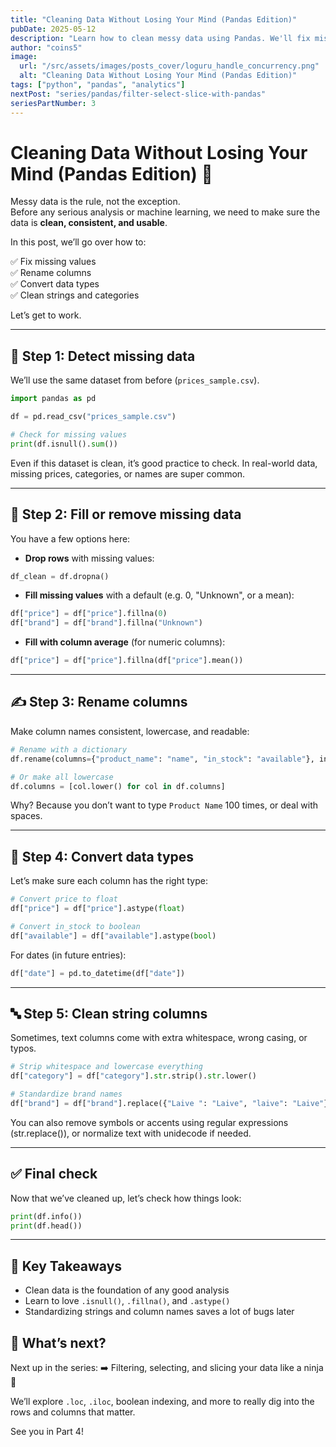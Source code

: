```yaml
---
title: "Cleaning Data Without Losing Your Mind (Pandas Edition)"
pubDate: 2025-05-12
description: "Learn how to clean messy data using Pandas. We'll fix missing values, rename columns, convert data types, and prepare our dataset for analysis."
author: "coins5"
image:
  url: "/src/assets/images/posts_cover/loguru_handle_concurrency.png"
  alt: "Cleaning Data Without Losing Your Mind (Pandas Edition)"
tags: ["python", "pandas", "analytics"]
nextPost: "series/pandas/filter-select-slice-with-pandas"
seriesPartNumber: 3
---
```


# Cleaning Data Without Losing Your Mind (Pandas Edition) 🧼

Messy data is the rule, not the exception.  
Before any serious analysis or machine learning, we need to make sure the data is **clean, consistent, and usable**.

In this post, we’ll go over how to:

✅ Fix missing values  
✅ Rename columns  
✅ Convert data types  
✅ Clean strings and categories  

Let’s get to work.

---

## 🧹 Step 1: Detect missing data

We’ll use the same dataset from before (`prices_sample.csv`).

```python
import pandas as pd

df = pd.read_csv("prices_sample.csv")

# Check for missing values
print(df.isnull().sum())
```

Even if this dataset is clean, it’s good practice to check. In real-world data, missing prices, categories, or names are super common.

---

## 💊 Step 2: Fill or remove missing data

You have a few options here:

- **Drop rows** with missing values:
```python
df_clean = df.dropna()
```

- **Fill missing values** with a default (e.g. 0, "Unknown", or a mean):
```python
df["price"] = df["price"].fillna(0)
df["brand"] = df["brand"].fillna("Unknown")
```

- **Fill with column average** (for numeric columns):
```python
df["price"] = df["price"].fillna(df["price"].mean())
```

---

## ✍️ Step 3: Rename columns

Make column names consistent, lowercase, and readable:

```python
# Rename with a dictionary
df.rename(columns={"product_name": "name", "in_stock": "available"}, inplace=True)

# Or make all lowercase
df.columns = [col.lower() for col in df.columns]
```
Why? Because you don’t want to type `Product Name` 100 times, or deal with spaces.

---

## 🔢 Step 4: Convert data types

Let’s make sure each column has the right type:

```python
# Convert price to float
df["price"] = df["price"].astype(float)

# Convert in_stock to boolean
df["available"] = df["available"].astype(bool)
```

For dates (in future entries):

```python
df["date"] = pd.to_datetime(df["date"])
```

---

## 🔤 Step 5: Clean string columns
Sometimes, text columns come with extra whitespace, wrong casing, or typos.

```python
# Strip whitespace and lowercase everything
df["category"] = df["category"].str.strip().str.lower()

# Standardize brand names
df["brand"] = df["brand"].replace({"Laive ": "Laive", "laive": "Laive"})
```

You can also remove symbols or accents using regular expressions (str.replace()), or normalize text with unidecode if needed.

---

## ✅ Final check
Now that we’ve cleaned up, let’s check how things look:

```python
print(df.info())
print(df.head())
```

---

## 🧠 Key Takeaways

- Clean data is the foundation of any good analysis
- Learn to love `.isnull()`, `.fillna()`, and `.astype()`
- Standardizing strings and column names saves a lot of bugs later

## 📌 What’s next?
Next up in the series:
➡️ Filtering, selecting, and slicing your data like a ninja 🥷

We’ll explore `.loc`, `.iloc`, boolean indexing, and more to really dig into the rows and columns that matter.

See you in Part 4!